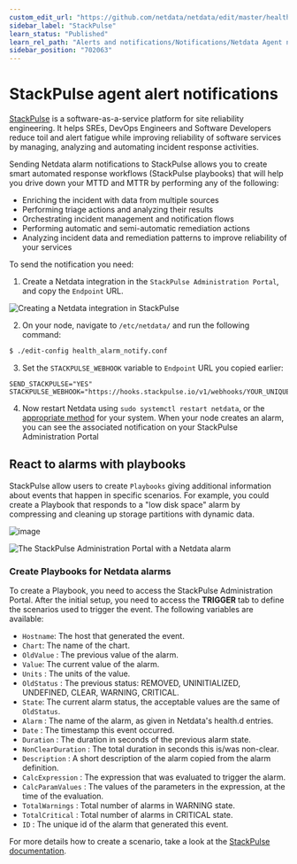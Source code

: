 ```yaml
---
custom_edit_url: "https://github.com/netdata/netdata/edit/master/health/notifications/stackpulse/README.md"
sidebar_label: "StackPulse"
learn_status: "Published"
learn_rel_path: "Alerts and notifications/Notifications/Netdata Agent notifications"
sidebar_position: "702063"
---
```



# StackPulse agent alert notifications

[StackPulse](https://stackpulse.com/) is a software-as-a-service platform for site reliability engineering.
It helps SREs, DevOps Engineers and Software Developers reduce toil and alert fatigue while improving reliability of 
software services by managing, analyzing and automating incident response activities.

Sending Netdata alarm notifications to StackPulse allows you to create smart automated response workflows 
(StackPulse playbooks) that will help you drive down your MTTD and MTTR by performing any of the following:

-   Enriching the incident with data from multiple sources
-   Performing triage actions and analyzing their results
-   Orchestrating incident management and notification flows
-   Performing automatic and semi-automatic remediation actions
-   Analyzing incident data and remediation patterns to improve reliability of your services

To send the notification you need:

1.  Create a Netdata integration in the `StackPulse Administration Portal`, and copy the `Endpoint` URL.

![Creating a Netdata integration in StackPulse](https://user-images.githubusercontent.com/49162938/93023348-d9455a80-f5dd-11ea-8e05-67d07dce93e4.png)

2.  On your node, navigate to `/etc/netdata/` and run the following command:

```sh
$ ./edit-config health_alarm_notify.conf
```

3.  Set the `STACKPULSE_WEBHOOK` variable to `Endpoint` URL you copied earlier:

```
SEND_STACKPULSE="YES"
STACKPULSE_WEBHOOK="https://hooks.stackpulse.io/v1/webhooks/YOUR_UNIQUE_ID"
```

4.  Now restart Netdata using `sudo systemctl restart netdata`, or the [appropriate
    method](/docs/maintenance-operations-on-netdata-agents/starting-and-stopping-netdata-agents) for your system. When your node creates an alarm, you can see the
    associated notification on your StackPulse Administration Portal 

## React to alarms with playbooks

StackPulse allow users to create `Playbooks` giving additional information about events that happen in specific 
scenarios. For example, you could create a Playbook that responds to a "low disk space" alarm by compressing and 
cleaning up storage partitions with dynamic data.

![image](https://user-images.githubusercontent.com/49162938/93207961-4c201400-f74b-11ea-94d1-42a29d007b62.png)
 
![The StackPulse Administration Portal with a Netdata
alarm](https://user-images.githubusercontent.com/49162938/93208199-bfc22100-f74b-11ea-83c4-728be23dcf4d.png) 
### Create Playbooks for Netdata alarms

To create a Playbook, you need to access the StackPulse Administration Portal. After the initial setup, you need to
access the **TRIGGER** tab to define the scenarios used to trigger the event. The following variables are available:

-  `Hostname`: The host that generated the event.
-  `Chart`: The name of the chart.
-  `OldValue` : The previous value of the alarm.
-  `Value`: The current value of the alarm.
-  `Units` : The units of the value.
-  `OldStatus` : The previous status: REMOVED, UNINITIALIZED, UNDEFINED, CLEAR, WARNING, CRITICAL.
-  `State`: The current alarm  status, the acceptable values are the same of `OldStatus`.
-  `Alarm` : The name of the alarm, as given in Netdata's health.d entries.
-  `Date` : The timestamp this event occurred.
-  `Duration` : The duration in seconds of the previous alarm state.
-  `NonClearDuration` : The total duration in seconds this is/was non-clear.
-  `Description` : A short description of the alarm copied from the alarm definition.
-  `CalcExpression` : The expression that was evaluated to trigger the alarm.
-  `CalcParamValues` : The values of the parameters in the expression, at the time of the evaluation.
-  `TotalWarnings` : Total number of alarms in WARNING state.
-  `TotalCritical` : Total number of alarms in CRITICAL state.
-  `ID` : The unique id of the alarm that generated this event.

For more details how to create a scenario, take a look at the [StackPulse documentation](https://docs.stackpulse.io).


